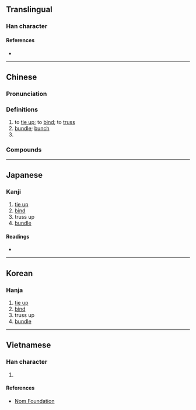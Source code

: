 {{character info/new}}
{{also|綑}}
==Translingual==

===Han character===
{{Han char|rn=64|rad=手|as=07|sn=10|four=56000|canj=QWD|ids=⿰扌困}}

====References====
* {{Han ref|kx=0433.070|dkj=12131|dj=0782.190|hdz=31882.050|uh=6346|ud=25414|bh=AEB9|bd=44729}}

----

==Chinese==
{{zh-forms|alt=綑}}

===Pronunciation===
{{zh-pron
|m=kǔn
|c=kwan2
|h=pfs=
|md=
|mn=khún
|w=
|mc=
|oc=y
|cat=v,cl,n
}}

===Definitions===
{{zh-hanzi}}

# to [[tie up]]; to [[bind]]; to [[truss]]
# [[bundle]]; [[bunch]]
# {{zh-classifier|[[bundled]] items}}

===Compounds===
{{zh-der|捆綁|捆工|捆子|沒捆兒}}

----

==Japanese==

===Kanji===
{{ja-kanji|grade=|rs=手07}}

# [[tie up]]
# [[bind]]
# truss up
# [[bundle]]

====Readings====
* {{ja-readings|on=[[こん]] (kon), [[ごん]] (gon)|kun=[[ととのえる]] (totonoeru)}}

----

==Korean==

===Hanja===
{{ko-hanja|hangeul=곤|eumhun=|rv=gon|mr=kon|y=kon}}

# [[tie up]]
# [[bind]]
# truss up
# [[bundle]]

----

==Vietnamese==

===Han character===
{{vi-readings|rs=手07|hanviet=khổn}}

# {{defn|lang=vi|sort=手07}}

====References====
* [http://nomfoundation.org/common/nom_details.php?codepoint=6346 Nom Foundation]
